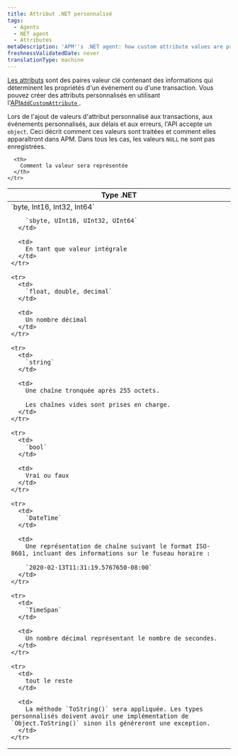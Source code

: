```yaml
---
title: Attribut .NET personnalisé
tags:
  - Agents
  - NET agent
  - Attributes
metaDescription: 'APM''s .NET agent: how custom attribute values are processed and how they will appear in APM.'
freshnessValidatedDate: never
translationType: machine
---
```


[Les attributs](/docs/features/agent-attributes) sont des paires valeur clé contenant des informations qui déterminent les propriétés d&apos;un événement ou d&apos;une transaction. Vous pouvez créer des attributs personnalisés en utilisant l&apos;[API`AddCustomAttribute` ](/docs/agents/net-agent/net-agent-api/itransaction/#addcustomattribute).

Lors de l&apos;ajout de valeurs d&apos;attribut personnalisé aux transactions, aux événements personnalisés, aux délais et aux erreurs, l&apos;API accepte un `object`. Ceci décrit comment ces valeurs sont traitées et comment elles apparaîtront dans APM. Dans tous les cas, les valeurs `NULL` ne sont pas enregistrées.

<table>
  <thead>
    <tr>
      <th>
        Type .NET
      </th>

      <th>
        Comment la valeur sera représentée
      </th>
    </tr>
  </thead>

  <tbody>
    <tr>
      <td>
        `byte, Int16, Int32, Int64`

        `sbyte, UInt16, UInt32, UInt64`
      </td>

      <td>
        En tant que valeur intégrale
      </td>
    </tr>

    <tr>
      <td>
        `float, double, decimal`
      </td>

      <td>
        Un nombre décimal
      </td>
    </tr>

    <tr>
      <td>
        `string`
      </td>

      <td>
        Une chaîne tronquée après 255 octets.

        Les chaînes vides sont prises en charge.
      </td>
    </tr>

    <tr>
      <td>
        `bool`
      </td>

      <td>
        Vrai ou faux
      </td>
    </tr>

    <tr>
      <td>
        `DateTime`
      </td>

      <td>
        Une représentation de chaîne suivant le format ISO-8601, incluant des informations sur le fuseau horaire :

        `2020-02-13T11:31:19.5767650-08:00`
      </td>
    </tr>

    <tr>
      <td>
        `TimeSpan`
      </td>

      <td>
        Un nombre décimal représentant le nombre de secondes.
      </td>
    </tr>

    <tr>
      <td>
        tout le reste
      </td>

      <td>
        La méthode `ToString()` sera appliquée. Les types personnalisés doivent avoir une implémentation de `Object.ToString()` sinon ils généreront une exception.
      </td>
    </tr>
  </tbody>
</table>